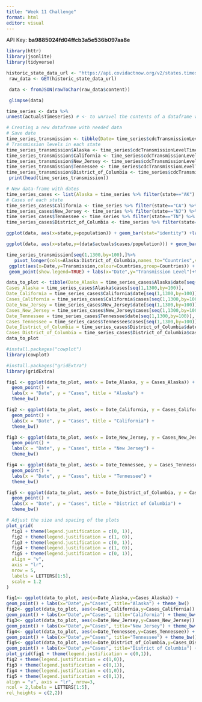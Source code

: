 ```yaml
---
title: "Week 11 Challenge"
format: html
editor: visual
---
```


API Key: **ba9885024fd04ffcb3a5e536b097aa8e**

```r
library(httr)
library(jsonlite) 
library(tidyverse)
```

```r
historic_state_data_url <- "https://api.covidactnow.org/v2/states.timeseries.json?apiKey=ba9885024fd04ffcb3a5e536b097aa8e"
 raw_data <- GET(historic_state_data_url)
```

```r
 data <- fromJSON(rawToChar(raw_data$content))
```

```r
 glimpse(data)
```

```r
time_series <- data %>%
unnest(actualsTimeseries) # <- to unravel the contents of a dataframe within a dataframe, use unnest
```

```r
# Creating a new dataframe with needed data
# Save date
time_series_transmission <- tibble(Date= time_series$cdcTransmissionLevelTimeseries[[which(data$state == "CA")]]$date)
# Transmission levels in each state
time_series_transmission$Alaska <- time_series$cdcTransmissionLevelTimeseries[[which(data$state=="AK")]]$cdcTransmissionLevel
time_series_transmission$California <- time_series$cdcTransmissionLevelTimeseries[[which(data$state=="CA")]]$cdcTransmissionLevel
time_series_transmission$New_Jersey <- time_series$cdcTransmissionLevelTimeseries[[which(data$state=="NJ")]]$cdcTransmissionLevel
time_series_transmission$Tennessee <- time_series$cdcTransmissionLevelTimeseries[[which(data$state=="TN")]]$cdcTransmissionLevel
time_series_transmission$District_of_Columbia <- time_series$cdcTransmissionLevelTimeseries[[which(data$state=="DC")]]$cdcTransmissionLevel
 print(head(time_series_transmission))
```

```r
# New data-frame with dates
time_series_cases <- list(Alaska = time_series %>% filter(state=="AK") %>% select(date,cases))
# Cases of each state
time_series_cases$California <- time_series %>% filter(state=="CA") %>% select(date,cases)
time_series_cases$New_Jersey <- time_series %>% filter(state=="NJ") %>% select(date,cases)
time_series_cases$Tennessee <- time_series %>% filter(state=="TN") %>% select(date,cases)
time_series_cases$District_of_Columbia <- time_series %>% filter(state=="DC") %>% select(date,cases)
```

```r
ggplot(data, aes(x=state,y=population)) + geom_bar(stat="identity") +labs(x="States",y="Population") + theme_bw()
```

```r
ggplot(data, aes(x=state,y=(data$actuals$cases/population))) + geom_bar(stat="identity") + labs(x="States",y="Infected (%)")+theme_bw()
```

```r
time_series_transmission[seq(1,1300,by=100),]%>%
   pivot_longer(cols=Alaska:District_of_Columbia,names_to="Countries",values_to="Transmission") %>%
 ggplot(aes(x=Date,y=Transmission,colour=Countries,group=Countries)) +
 geom_point(show.legend=TRUE) + labs(x="Date",y="Transmission Level")+theme_bw()
```

```r
data_to_plot <- tibble(Date_Alaska = time_series_cases$Alaska$date[seq(1,1300,by=100)],
Cases_Alaska = time_series_cases$Alaska$cases[seq(1,1300,by=100)],
Date_California = time_series_cases$California$date[seq(1,1300,by=100)],
Cases_California = time_series_cases$California$cases[seq(1,1300,by=100)],
Date_New_Jersey = time_series_cases$New_Jersey$date[seq(1,1300,by=100)],
Cases_New_Jersey = time_series_cases$New_Jersey$cases[seq(1,1300,by=100)],
Date_Tennessee = time_series_cases$Tennessee$date[seq(1,1300,by=100)],
Cases_Tennessee = time_series_cases$Tennessee$cases[seq(1,1300,by=100)],
Date_District_of_Columbia = time_series_cases$District_of_Columbia$date[seq(1,1300,by=100)],
Cases_District_of_Columbia = time_series_cases$District_of_Columbia$cases[seq(1,1300,by=100)])
data_to_plot
```

```r
#install.packages("cowplot")
library(cowplot)
```

```r
#install.packages("gridExtra")
library(gridExtra)
```

```r
fig1 <- ggplot(data_to_plot, aes(x = Date_Alaska, y = Cases_Alaska)) +
  geom_point() +
  labs(x = "Date", y = "Cases", title = "Alaska") +
  theme_bw()

fig2 <- ggplot(data_to_plot, aes(x = Date_California, y = Cases_California)) +
  geom_point() +
  labs(x = "Date", y = "Cases", title = "California") +
  theme_bw()

fig3 <- ggplot(data_to_plot, aes(x = Date_New_Jersey, y = Cases_New_Jersey)) +
  geom_point() +
  labs(x = "Date", y = "Cases", title = "New Jersey") +
  theme_bw()

fig4 <- ggplot(data_to_plot, aes(x = Date_Tennessee, y = Cases_Tennessee)) +
  geom_point() +
  labs(x = "Date", y = "Cases", title = "Tennessee") +
  theme_bw()

fig5 <- ggplot(data_to_plot, aes(x = Date_District_of_Columbia, y = Cases_District_of_Columbia)) +
  geom_point() +
  labs(x = "Date", y = "Cases", title = "District of Columbia") +
  theme_bw()

# Adjust the size and spacing of the plots
plot_grid(
  fig1 + theme(legend.justification = c(0, 1)),
  fig2 + theme(legend.justification = c(1, 0)),
  fig3 + theme(legend.justification = c(0, 1)),
  fig4 + theme(legend.justification = c(1, 0)),
  fig5 + theme(legend.justification = c(0, 1)),
  align = "v",
  axis = "lr",
  nrow = 5, 
  labels = LETTERS[1:5],
  scale = 1.2
)
```

```r
fig1<- ggplot(data_to_plot, aes(x=Date_Alaska,y=Cases_Alaska)) +
geom_point() + labs(x="Date",y="Cases", title="Alaska") + theme_bw()
fig2<- ggplot(data_to_plot, aes(x=Date_California,y=Cases_California)) +
geom_point() + labs(x="Date",y="Cases", title="California") + theme_bw()
fig3<- ggplot(data_to_plot, aes(x=Date_New_Jersey,y=Cases_New_Jersey)) +
geom_point() + labs(x="Date",y="Cases", title="New Jersey") + theme_bw()
fig4<- ggplot(data_to_plot, aes(x=Date_Tennessee,y=Cases_Tennessee)) +
geom_point() + labs(x="Date",y="Cases", title="Tennessee") + theme_bw()
fig5<- ggplot(data_to_plot, aes(x=Date_District_of_Columbia,y=Cases_District_of_Columbia)) +
geom_point() + labs(x="Date",y="Cases", title="District of Columbia") + theme_bw()
plot_grid(fig1 + theme(legend.justification = c(0,1)),
fig2 + theme(legend.justification = c(1,0)),
fig3 + theme(legend.justification = c(0,1)),
fig4 + theme(legend.justification = c(1,0)),
fig5 + theme(legend.justification = c(0,1)),
align = "v", axis = "lr", nrow=3,
ncol = 2,labels = LETTERS[1:5],
rel_heights = c(2,2))
```
